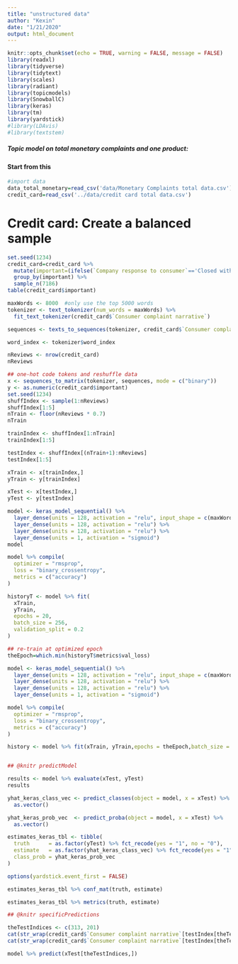 ```yaml
---
title: "unstructured data"
author: "Kexin"
date: "1/21/2020"
output: html_document
---
```


```r
knitr::opts_chunk$set(echo = TRUE, warning = FALSE, message = FALSE)
library(readxl)
library(tidyverse)
library(tidytext)
library(scales)
library(radiant)
library(topicmodels)
library(SnowballC)
library(keras)
library(tm)
library(yardstick)
#library(LDAvis)
#library(textstem)
```

##### Topic model on total monetary complaints and one product: 
#### Start from this

```r
#import data
data_total_monetary=read_csv('data/Monetary Complaints total data.csv')
credit_card=read_csv('../data/credit card total data.csv')
```

# Credit card: Create a balanced sample

```r
set.seed(1234)
credit_card=credit_card %>% 
  mutate(important=(ifelse(`Company response to consumer`=='Closed with monetary relief',1,0))) %>% 
  group_by(important) %>% 
  sample_n(7186)
table(credit_card$important)
```

```r
maxWords <- 8000  #only use the top 5000 words 
tokenizer <- text_tokenizer(num_words = maxWords) %>%
  fit_text_tokenizer(credit_card$`Consumer complaint narrative`)

sequences <- texts_to_sequences(tokenizer, credit_card$`Consumer complaint narrative`)

word_index <- tokenizer$word_index

nReviews <- nrow(credit_card)
nReviews
```

```r
## one-hot code tokens and reshuffle data
x <- sequences_to_matrix(tokenizer, sequences, mode = c("binary"))
y <- as.numeric(credit_card$important)
set.seed(1234)
shuffIndex <- sample(1:nReviews) 
shuffIndex[1:5]
nTrain <- floor(nReviews * 0.7)
nTrain

trainIndex <- shuffIndex[1:nTrain]
trainIndex[1:5]

testIndex <- shuffIndex[(nTrain+1):nReviews]
testIndex[1:5]

xTrain <- x[trainIndex,]
yTrain <- y[trainIndex]

xTest <- x[testIndex,]
yTest <- y[testIndex]
```

```r
model <- keras_model_sequential() %>% 
  layer_dense(units = 128, activation = "relu", input_shape = c(maxWords)) %>% 
  layer_dense(units = 128, activation = "relu") %>% 
  layer_dense(units = 128, activation = "relu") %>% 
  layer_dense(units = 1, activation = "sigmoid")
model
```

```r
model %>% compile(
  optimizer = "rmsprop",
  loss = "binary_crossentropy",
  metrics = c("accuracy")
)
```

```r
historyT <- model %>% fit(
  xTrain,
  yTrain,
  epochs = 20,
  batch_size = 256,
  validation_split = 0.2
)
```

```r
## re-train at optimized epoch
theEpoch=which.min(historyT$metrics$val_loss)

model <- keras_model_sequential() %>% 
  layer_dense(units = 128, activation = "relu", input_shape = c(maxWords)) %>% 
  layer_dense(units = 128, activation = "relu") %>% 
  layer_dense(units = 128, activation = "relu") %>% 
  layer_dense(units = 1, activation = "sigmoid")

model %>% compile(
  optimizer = "rmsprop",
  loss = "binary_crossentropy",
  metrics = c("accuracy")
)

history <- model %>% fit(xTrain, yTrain,epochs = theEpoch,batch_size = 256)


## @knitr predictModel 

results <- model %>% evaluate(xTest, yTest)
results
```

```r
yhat_keras_class_vec <- predict_classes(object = model, x = xTest) %>%
  as.vector()

yhat_keras_prob_vec  <- predict_proba(object = model, x = xTest) %>%
  as.vector()

estimates_keras_tbl <- tibble(
  truth      = as.factor(yTest) %>% fct_recode(yes = "1", no = "0"),
  estimate   = as.factor(yhat_keras_class_vec) %>% fct_recode(yes = "1", no = "0"),
  class_prob = yhat_keras_prob_vec
)

options(yardstick.event_first = FALSE)

estimates_keras_tbl %>% conf_mat(truth, estimate)

estimates_keras_tbl %>% metrics(truth, estimate)

## @knitr specificPredictions

theTestIndices <- c(313, 201)
cat(str_wrap(credit_card$`Consumer complaint narrative`[testIndex[theTestIndices[1]]],width=60))
cat(str_wrap(credit_card$`Consumer complaint narrative`[testIndex[theTestIndices[2]]],width=60))

model %>% predict(xTest[theTestIndices,])

```

